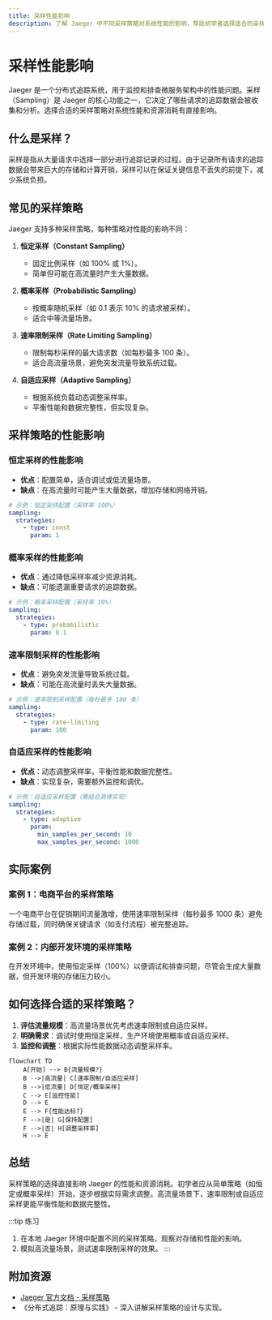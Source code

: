 ```yaml
---
title: 采样性能影响
description: 了解 Jaeger 中不同采样策略对系统性能的影响，帮助初学者选择适合的采样配置。
---
```


# 采样性能影响

Jaeger 是一个分布式追踪系统，用于监控和排查微服务架构中的性能问题。采样（Sampling）是 Jaeger 的核心功能之一，它决定了哪些请求的追踪数据会被收集和分析。选择合适的采样策略对系统性能和资源消耗有直接影响。

## 什么是采样？

采样是指从大量请求中选择一部分进行追踪记录的过程。由于记录所有请求的追踪数据会带来巨大的存储和计算开销，采样可以在保证关键信息不丢失的前提下，减少系统负担。

## 常见的采样策略

Jaeger 支持多种采样策略，每种策略对性能的影响不同：

1. **恒定采样（Constant Sampling）**
   - 固定比例采样（如 100% 或 1%）。
   - 简单但可能在高流量时产生大量数据。

2. **概率采样（Probabilistic Sampling）**
   - 按概率随机采样（如 0.1 表示 10% 的请求被采样）。
   - 适合中等流量场景。

3. **速率限制采样（Rate Limiting Sampling）**
   - 限制每秒采样的最大请求数（如每秒最多 100 条）。
   - 适合高流量场景，避免突发流量导致系统过载。

4. **自适应采样（Adaptive Sampling）**
   - 根据系统负载动态调整采样率。
   - 平衡性能和数据完整性，但实现复杂。

## 采样策略的性能影响

### 恒定采样的性能影响
- **优点**：配置简单，适合调试或低流量场景。
- **缺点**：在高流量时可能产生大量数据，增加存储和网络开销。

```yaml
# 示例：恒定采样配置（采样率 100%）
sampling:
  strategies:
    - type: const
      param: 1
```

### 概率采样的性能影响
- **优点**：通过降低采样率减少资源消耗。
- **缺点**：可能遗漏重要请求的追踪数据。

```yaml
# 示例：概率采样配置（采样率 10%）
sampling:
  strategies:
    - type: probabilistic
      param: 0.1
```

### 速率限制采样的性能影响
- **优点**：避免突发流量导致系统过载。
- **缺点**：可能在高流量时丢失大量数据。

```yaml
# 示例：速率限制采样配置（每秒最多 100 条）
sampling:
  strategies:
    - type: rate-limiting
      param: 100
```

### 自适应采样的性能影响
- **优点**：动态调整采样率，平衡性能和数据完整性。
- **缺点**：实现复杂，需要额外监控和调优。

```yaml
# 示例：自适应采样配置（需结合具体实现）
sampling:
  strategies:
    - type: adaptive
      param: 
        min_samples_per_second: 10
        max_samples_per_second: 1000
```

## 实际案例

### 案例 1：电商平台的采样策略
一个电商平台在促销期间流量激增，使用速率限制采样（每秒最多 1000 条）避免存储过载，同时确保关键请求（如支付流程）被完整追踪。

### 案例 2：内部开发环境的采样策略
在开发环境中，使用恒定采样（100%）以便调试和排查问题，尽管会生成大量数据，但开发环境的存储压力较小。

## 如何选择合适的采样策略？

1. **评估流量规模**：高流量场景优先考虑速率限制或自适应采样。
2. **明确需求**：调试时使用恒定采样，生产环境使用概率或自适应采样。
3. **监控和调整**：根据实际性能数据动态调整采样率。

```mermaid
flowchart TD
    A[开始] --> B{流量规模?}
    B -->|高流量| C[速率限制/自适应采样]
    B -->|低流量| D[恒定/概率采样]
    C --> E[监控性能]
    D --> E
    E --> F{性能达标?}
    F -->|是| G[保持配置]
    F -->|否| H[调整采样率]
    H --> E
```

## 总结

采样策略的选择直接影响 Jaeger 的性能和资源消耗。初学者应从简单策略（如恒定或概率采样）开始，逐步根据实际需求调整。高流量场景下，速率限制或自适应采样更能平衡性能和数据完整性。

:::tip 练习
1. 在本地 Jaeger 环境中配置不同的采样策略，观察对存储和性能的影响。
2. 模拟高流量场景，测试速率限制采样的效果。
:::

## 附加资源
- [Jaeger 官方文档 - 采样策略](https://www.jaegertracing.io/docs/latest/sampling/)
- 《分布式追踪：原理与实践》 - 深入讲解采样策略的设计与实现。